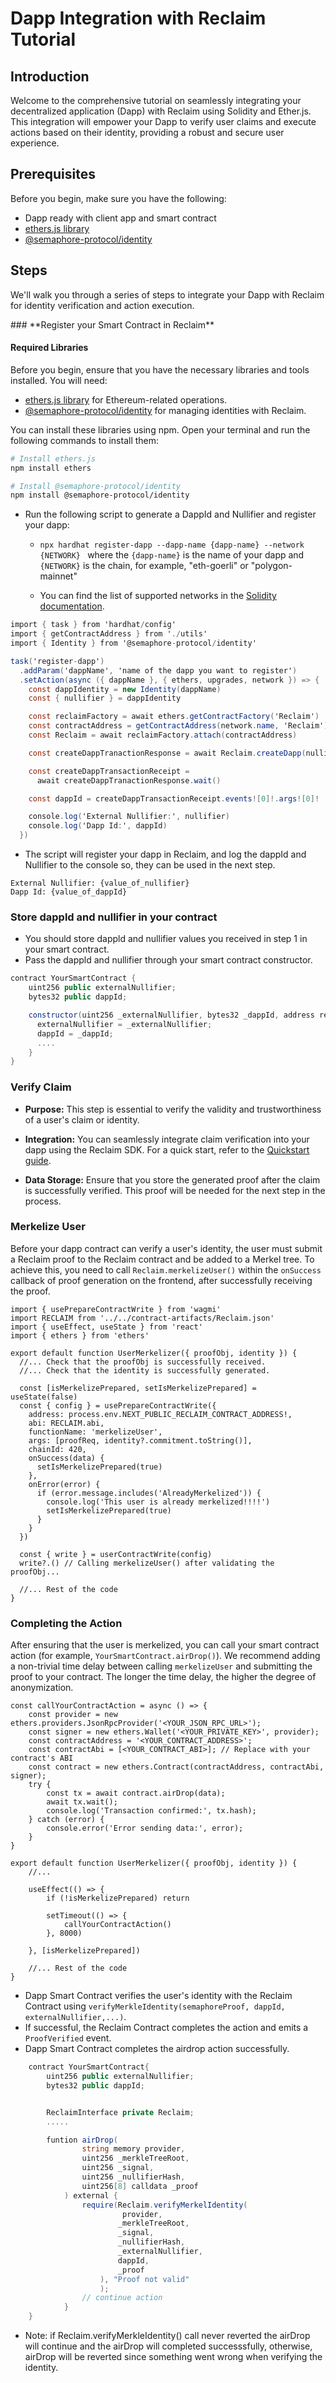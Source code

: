 
# Dapp Integration with Reclaim Tutorial

## Introduction

Welcome to the comprehensive tutorial on seamlessly integrating your decentralized application (Dapp) with Reclaim using Solidity and Ether.js. This integration will empower your Dapp to verify user claims and execute actions based on their identity, providing a robust and secure user experience.

## Prerequisites

Before you begin, make sure you have the following:

- Dapp ready with client app and smart contract
- [ethers.js library](https://github.com/ethers-io/ethers.js)
- [@semaphore-protocol/identity](https://github.com/semaphore-protocol/semaphore/tree/main/packages/identity)

## Steps

We'll walk you through a series of steps to integrate your Dapp with Reclaim for identity verification and action execution.

<Steps>
### **Register your Smart Contract in Reclaim**

#### Required Libraries

Before you begin, ensure that you have the necessary libraries and tools installed. You will need:

- [ethers.js library](https://github.com/ethers-io/ethers.js) for Ethereum-related operations.
- [@semaphore-protocol/identity](https://github.com/semaphore-protocol/semaphore/tree/main/packages/identity) for managing identities with Reclaim.

You can install these libraries using npm. Open your terminal and run the following commands to install them:

```bash
# Install ethers.js
npm install ethers

# Install @semaphore-protocol/identity
npm install @semaphore-protocol/identity
```

- Run the following script to generate a DappId and Nullifier and register your dapp:

  - `npx hardhat register-dapp --dapp-name {dapp-name} --network {NETWORK} ` where the `{dapp-name}` is the name of your dapp and `{NETWORK}` is the chain, for example, "eth-goerli" or "polygon-mainnet"

  - You can find the list of supported networks in the [Solidity documentation](/solidity/supported-networks).

```c# showLineNumbers filename="register-dapp.ts"
import { task } from 'hardhat/config'
import { getContractAddress } from './utils'
import { Identity } from '@semaphore-protocol/identity'

task('register-dapp')
  .addParam('dappName', 'name of the dapp you want to register')
  .setAction(async ({ dappName }, { ethers, upgrades, network }) => {
    const dappIdentity = new Identity(dappName)
    const { nullifier } = dappIdentity

    const reclaimFactory = await ethers.getContractFactory('Reclaim')
    const contractAddress = getContractAddress(network.name, 'Reclaim')
    const Reclaim = await reclaimFactory.attach(contractAddress)

    const createDappTranactionResponse = await Reclaim.createDapp(nullifier)

    const createDappTransactionReceipt =
      await createDappTranactionResponse.wait()

    const dappId = createDappTransactionReceipt.events![0]!.args![0]!

    console.log('External Nullifier:', nullifier)
    console.log('Dapp Id:', dappId)
  })
```

- The script will register your dapp in Reclaim, and log the dappId and Nullifier to the console so, they can be used in the next step.

```plaintext filename="console output"
External Nullifier: {value_of_nullifier}
Dapp Id: {value_of_dappId}
```

### Store dappld and nullifier in your contract

- You should store dappld and nullifier values you received in step 1 in your smart contract.
- Pass the dappld and nullifier through your smart contract constructor.

```c# showLineNumbers filename="YourSmartContract.sol"
contract YourSmartContract {
    uint256 public externalNullifier;
    bytes32 public dappId;

   	constructor(uint256 _externalNullifier, bytes32 _dappId, address reclaimAddress){
      externalNullifier = _externalNullifier;
      dappId = _dappId;
      ....
	}
}
```

### Verify Claim

- **Purpose:** This step is essential to verify the validity and trustworthiness of a user's claim or identity.

- **Integration:** You can seamlessly integrate claim verification into your dapp using the Reclaim SDK. For a quick start, refer to the [Quickstart guide](/react/quickstart).

- **Data Storage:** Ensure that you store the generated proof after the claim is successfully verified. This proof will be needed for the next step in the process.


### Merkelize User

Before your dapp contract can verify a user's identity, the user must submit a Reclaim proof to the Reclaim contract and be added to a Merkel tree. To achieve this, you need to call `Reclaim.merkelizeUser()` within the `onSuccess` callback of proof generation on the frontend, after successfully receiving the proof.

```tsx
import { usePrepareContractWrite } from 'wagmi'
import RECLAIM from '../../contract-artifacts/Reclaim.json'
import { useEffect, useState } from 'react'
import { ethers } from 'ethers'

export default function UserMerkelizer({ proofObj, identity }) {
  //... Check that the proofObj is successfully received.
  //... Check that the identity is successfully generated.

  const [isMerkelizePrepared, setIsMerkelizePrepared] = useState(false)
  const { config } = usePrepareContractWrite({
    address: process.env.NEXT_PUBLIC_RECLAIM_CONTRACT_ADDRESS!,
    abi: RECLAIM.abi,
    functionName: 'merkelizeUser',
    args: [proofReq, identity?.commitment.toString()],
    chainId: 420,
    onSuccess(data) {
      setIsMerkelizePrepared(true)
    },
    onError(error) {
      if (error.message.includes('AlreadyMerkelized')) {
        console.log('This user is already merkelized!!!!')
        setIsMerkelizePrepared(true)
      }
    }
  })

  const { write } = userContractWrite(config)
  write?.() // Calling merkelizeUser() after validating the proofObj...

  //... Rest of the code
}
```
### Completing the Action

After ensuring that the user is merkelized, you can call your smart contract action (for example, `YourSmartContract.airDrop()`). We recommend adding a non-trivial time delay between calling `merkelizeUser` and submitting the proof to your contract. The longer the time delay, the higher the degree of anonymization.

```tsx
const callYourContractAction = async () => {
    const provider = new ethers.providers.JsonRpcProvider('<YOUR_JSON_RPC_URL>');
    const signer = new ethers.Wallet('<YOUR_PRIVATE_KEY>', provider);
    const contractAddress = '<YOUR_CONTRACT_ADDRESS>';
    const contractAbi = [<YOUR_CONTRACT_ABI>]; // Replace with your contract's ABI
    const contract = new ethers.Contract(contractAddress, contractAbi, signer);
    try {
        const tx = await contract.airDrop(data);
        await tx.wait();
        console.log('Transaction confirmed:', tx.hash);
    } catch (error) {
        console.error('Error sending data:', error);
    }
}

export default function UserMerkelizer({ proofObj, identity }) {
    //...

    useEffect(() => {
        if (!isMerkelizePrepared) return

        setTimeout(() => {
            callYourContractAction()
        }, 8000)

    }, [isMerkelizePrepared])

    //... Rest of the code
}
```

- Dapp Smart Contract verifies the user's identity with the Reclaim Contract using `verifyMerkleIdentity(semaphoreProof, dappId, externalNullifier,...)`.
- If successful, the Reclaim Contract completes the action and emits a `ProofVerified` event.
- Dapp Smart Contract completes the airdrop action successfully.

```c# showLineNumbers filename="YourSmartContract.sol"
    contract YourSmartContract{
        uint256 public externalNullifier;
        bytes32 public dappId;


        ReclaimInterface private Reclaim;
        .....

        funtion airDrop(
                string memory provider,
                uint256 _merkleTreeRoot,
                uint256 _signal,
                uint256 _nullifierHash,
                uint256[8] calldata _proof
            ) external {
                require(Reclaim.verifyMerkelIdentity(
                         provider,
                        _merkleTreeRoot,
                        _signal,
                        _nullifierHash,
                        _externalNullifier,
                        dappId,
                        _proof
                    ), "Proof not valid"
                    );
                // continue action
            }
    }

```

- Note: if Reclaim.verifyMerkleIdentity() call never reverted the airDrop will continue and the airDrop will completed successsfully, otherwise, airDrop will be reverted since something went wrong when verifying the identity.

</Steps>
